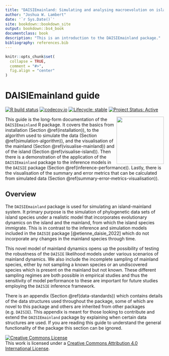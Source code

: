 ```yaml
---
title: "DAISIEmainland: Simulating and analysing macroevolution on islands with a dynamic mainland"
author: "Joshua W. Lambert"
date: '`r Sys.Date()`'
site: bookdown::bookdown_site
output: bookdown::bs4_book
documentclass: book
description: "This is an introduction to the DAISIEmainland package."
bibliography: references.bib
---
```


```r
knitr::opts_chunk$set(
  collapse = TRUE,
  comment = "#>",
  fig.align = "center"
)
```

# DAISIEmainland guide {-} 

[![R build status](https://github.com/joshwlambert/DAISIEmainland/workflows/R-CMD-check/badge.svg)](https://github.com/joshwlambert/DAISIEmainland/actions)
[![codecov.io](https://codecov.io/github/joshwlambert/DAISIEmainland/coverage.svg?branch=main)](https://codecov.io/github/joshwlambert/DAISIEmainland/branch/main)
[![Lifecycle: stable](https://img.shields.io/badge/lifecycle-stable-brightgreen.svg)](https://lifecycle.r-lib.org/articles/stages.html#stable)
[![Project Status: Active](https://www.repostatus.org/badges/latest/active.svg)](https://www.repostatus.org/#active)

<img src="https://github.com/joshwlambert/DAISIEmainland/blob/main/man/figures/logo.png?raw=true" align="right" height="150" />

This guide is the long-form documentation of the `DAISIEmainland` R package.
It covers the basics from installation (Section \@ref(installation)), to the
algorithm used to simulate the data (Section \@ref(simulation-algorithm)), and
the visualisation of the mainland (Section \@ref(visualise-mainland)) and of the
island (Section \@ref(visualise-island)). Then there is a demonstration of
the application of the `DAISIEmainland` package to the inference models in the 
`DAISIE` package (Section \@ref(inference-performance)). Lastly, there is the
visualisation of the summary and error metrics that can be calculated from simulated data
(Section \@ref(summary-error-metrics-visualisation)). 

## Overview {-}

The `DAISIEmainland` package is used for simulating an island-mainland system.
It primary purpose is the simulation of phylogenetic data sets of island species
under a realistic model that incorporates evolutionary dynamics on the island and 
the mainland, from which the island species immigrate. This is in contrast to the
inference and simulation models included in the `DAISIE` package [@etienne_daisie_2022] which do not incorporate any changes in the mainland 
species through time. 

This novel model of mainland dynamics opens up the possibility of testing the 
robustness of the `DAISIE` likelihood models under various scenarios of mainland
dynamics. We also include the incomplete sampling of mainland species, either by
not sampling a known species or an undiscovered species which is present on the 
mainland but not known. These different sampling regimes are both possible in 
empirical studies and thus the sensitivity of model performance to these are 
important for future studies employing the `DAISIE` inference framework.

There is an appendix (Section \@ref(data-standards)) which
contains details of the data structures used throughout the package, some of 
which are novel to this package and others are inherited from other packages 
(e.g. `DAISIE`). This appendix is meant for those looking to contribute and 
extend the `DAISIEmainland` package by explaining when certain data structures 
are used. If you are reading this guide to understand the general functionality
of the package this section can be ignored.

<a rel="license" href="http://creativecommons.org/licenses/by/4.0/"><img alt="Creative Commons License" style="border-width:0" src="https://i.creativecommons.org/l/by/4.0/88x31.png" /></a><br />This work is licensed under a <a rel="license" href="http://creativecommons.org/licenses/by/4.0/">Creative Commons Attribution 4.0 International License</a>.

